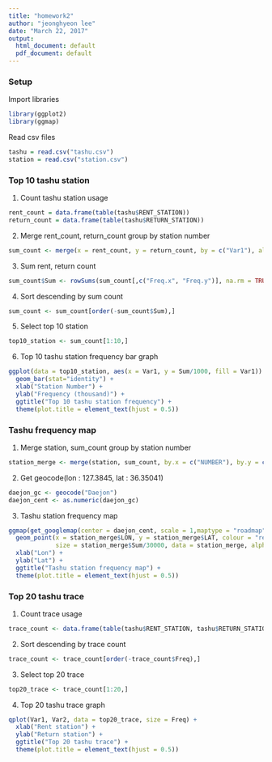 ```yaml
---
title: "homework2"
author: "jeonghyeon lee"
date: "March 22, 2017"
output:
  html_document: default
  pdf_document: default
---
```


### Setup

Import libraries
```r
library(ggplot2)
library(ggmap)
```

Read csv files
```r
tashu = read.csv("tashu.csv")
station = read.csv("station.csv")
```

### Top 10 tashu station

1. Count tashu station usage
```r
rent_count = data.frame(table(tashu$RENT_STATION))
return_count = data.frame(table(tashu$RETURN_STATION))
```

2. Merge rent_count, return_count group by station number
```r
sum_count <- merge(x = rent_count, y = return_count, by = c("Var1"), all = TRUE)
```

3. Sum rent, return count
```r
sum_count$Sum <- rowSums(sum_count[,c("Freq.x", "Freq.y")], na.rm = TRUE)
```

4. Sort descending by sum count
```r
sum_count <- sum_count[order(-sum_count$Sum),]
```

5. Select top 10 station
```r
top10_station <- sum_count[1:10,]
```

6. Top 10 tashu station frequency bar graph
```r
ggplot(data = top10_station, aes(x = Var1, y = Sum/1000, fill = Var1)) + 
  geom_bar(stat="identity") + 
  xlab("Station Number") + 
  ylab("Frequency (thousand)") + 
  ggtitle("Top 10 tashu station frequency") + 
  theme(plot.title = element_text(hjust = 0.5))
```

### Tashu frequency map

1. Merge station, sum_count group by station number
```r
station_merge <- merge(station, sum_count, by.x = c("NUMBER"), by.y = c("Var1"))
```

2. Get geocode(lon : 127.3845, lat : 36.35041)
```r
daejon_gc <- geocode("Daejon")
daejon_cent <- as.numeric(daejon_gc)
```

3. Tashu station frequency map
```r
ggmap(get_googlemap(center = daejon_cent, scale = 1,maptype = "roadmap",zoom = 13)) + 
  geom_point(x = station_merge$LON, y = station_merge$LAT, colour = "red", 
             size = station_merge$Sum/30000, data = station_merge, alpha = 0.5) +
  xlab("Lon") +
  ylab("Lat") +
  ggtitle("Tashu station frequency map") + 
  theme(plot.title = element_text(hjust = 0.5))
```

### Top 20 tashu trace

1. Count trace usage
```r
trace_count <- data.frame(table(tashu$RENT_STATION, tashu$RETURN_STATION))
```

2. Sort descending by trace count
```r
trace_count <- trace_count[order(-trace_count$Freq),]
```

3. Select top 20 trace
```r
top20_trace <- trace_count[1:20,]
```

4. Top 20 tashu trace graph
```r
qplot(Var1, Var2, data = top20_trace, size = Freq) + 
  xlab("Rent station") +
  ylab("Return station") +
  ggtitle("Top 20 tashu trace") + 
  theme(plot.title = element_text(hjust = 0.5))
```